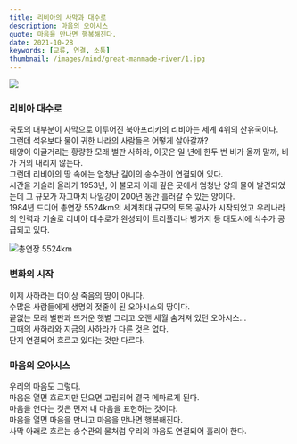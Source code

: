 ```yaml
---
title: 리비아의 사막과 대수로
description: 마음의 오아시스
quote: 마음을 만나면 행복해진다.
date: 2021-10-28
keywords: [교류, 연결, 소통]
thumbnail: /images/mind/great-manmade-river/1.jpg
---
```


![](/images/mind/great-manmade-river/1.jpg)

### 리비아 대수로
국토의 대부분이 사막으로 이루어진 북아프리카의 리비아는 세계 4위의 산유국이다.   
그런데 석유보다 물이 귀한 나라의 사람들은 어떻게 살아갈까?   
태양이 이글거리는 황량한 모래 벌판 사하라, 이곳은 일 년에 한두 번 비가 올까 말까, 비가 거의 내리지 않는다.   
그런데 리비아의 땅 속에는 엄청난 길이의 송수관이 연결되어 있다.   
시간을 거슬러 올라가 1953년, 이 불모지 아래 깊은 곳에서 엄청난 양의 물이 발견되었는데 그 규모가 자그마치 나일강이 200년 동안 흘러갈 수 있는 양이다.   
1984년 드디어 총연장 5524km의 세계최대 규모의 토목 공사가 시작되었고 우리나라의 인력과 기술로 리비아 대수로가 완성되어 트리폴리나 벵가지 등 대도시에 식수가 공급되고 있다.

![총연장 5524km](/images/mind/great-manmade-river/2.jpg)

### 변화의 시작
이제 사하라는 더이상 죽음의 땅이 아니다.   
수많은 사람들에게 생명의 젖줄이 된 오아시스의 땅이다.   
끝없는 모래 벌판과 뜨거운 햇볕 그리고 오랜 세월 숨겨져 있던 오아시스...   
그때의 사하라와 지금의 사하라가 다른 것은 없다.   
단지 연결되어 흐르고 있다는 것만 다르다.   

### 마음의 오아시스
우리의 마음도 그렇다.   
마음은 열면 흐르지만 닫으면 고립되어 결국 메마르게 된다.   
마음을 연다는 것은 먼저 내 마음을 표현하는 것이다.   
마음을 열면 마음을 만나고 마음을 만나면 행복해진다.   
사막 아래로 흐르는 송수관의 물처럼 우리의 마음도 연결되어 흘러야 한다.   